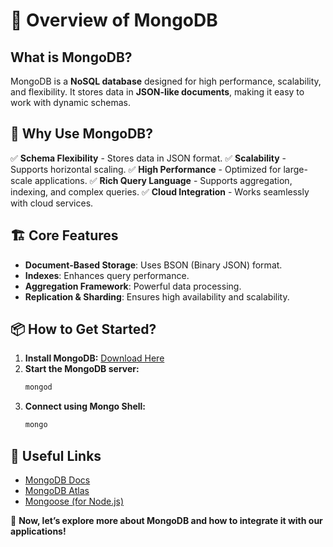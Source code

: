 # 🍃 Overview of MongoDB

## What is MongoDB?

MongoDB is a **NoSQL database** designed for high performance, scalability, and flexibility. It stores data in **JSON-like documents**, making it easy to work with dynamic schemas.

## 🌟 Why Use MongoDB?

✅ **Schema Flexibility** - Stores data in JSON format.
✅ **Scalability** - Supports horizontal scaling.
✅ **High Performance** - Optimized for large-scale applications.
✅ **Rich Query Language** - Supports aggregation, indexing, and complex queries.
✅ **Cloud Integration** - Works seamlessly with cloud services.

## 🏗️ Core Features

- **Document-Based Storage**: Uses BSON (Binary JSON) format.
- **Indexes**: Enhances query performance.
- **Aggregation Framework**: Powerful data processing.
- **Replication & Sharding**: Ensures high availability and scalability.

## 📦 How to Get Started?

1. **Install MongoDB:** [Download Here](https://www.mongodb.com/try/download/community)
2. **Start the MongoDB server:**
   ```sh
   mongod
   ```
3. **Connect using Mongo Shell:**
   ```sh
   mongo
   ```

## 🔗 Useful Links

- [MongoDB Docs](https://www.mongodb.com/docs/)
- [MongoDB Atlas](https://www.mongodb.com/atlas)
- [Mongoose (for Node.js)](https://mongoosejs.com/)

🚀 **Now, let’s explore more about MongoDB and how to integrate it with our applications!**
